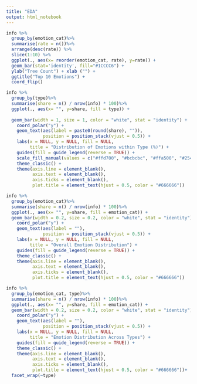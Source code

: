 ```yaml
---
title: "EDA"
output: html_notebook
---
```



```r
info %>% 
  group_by(emotion_cat)%>% 
  summarise(rate = n())%>%
  arrange(desc(rate)) %>%
  slice(1:10) %>%
  ggplot(., aes(x= reorder(emotion_cat, rate), y=rate)) +
  geom_bar(stat='identity', fill="#1CCCC6") + 
  ylab("Tree Count") + xlab ("") + 
  ggtitle("Top 10 Emotions") + 
  coord_flip()
```

```r

info %>% 
  group_by(type)%>% 
  summarise(share = n() / nrow(info) * 100)%>%
  ggplot(., aes(x= "", y=share, fill = type)) +
  
  geom_bar(width = 1, size = 1, color = "white", stat = "identity") +
    coord_polar("y") +
    geom_text(aes(label = paste0(round(share), "")), 
              position = position_stack(vjust = 0.5)) +
    labs(x = NULL, y = NULL, fill = NULL, 
         title = "Distribution of Emotions within Type (%)") +
    guides(fill = guide_legend(reverse = TRUE)) +
    scale_fill_manual(values = c("#ffd700", "#bcbcbc", "#ffa500", "#254290")) +
    theme_classic() +
    theme(axis.line = element_blank(),
          axis.text = element_blank(),
          axis.ticks = element_blank(),
          plot.title = element_text(hjust = 0.5, color = "#666666"))

```


```r
info %>% 
  group_by(emotion_cat)%>% 
  summarise(share = n() / nrow(info) * 100)%>%
  ggplot(., aes(x= "", y=share, fill = emotion_cat)) +
  geom_bar(width = 0.2, size = 0.2, color = "white", stat = "identity") +
    coord_polar("y") +
    geom_text(aes(label = ""), 
              position = position_stack(vjust = 0.5)) +
    labs(x = NULL, y = NULL, fill = NULL, 
         title = "Overall Emotion Distribution") +
    guides(fill = guide_legend(reverse = TRUE)) +
    theme_classic() +
    theme(axis.line = element_blank(),
          axis.text = element_blank(),
          axis.ticks = element_blank(),
          plot.title = element_text(hjust = 0.5, color = "#666666"))


```


```r
info %>% 
  group_by(emotion_cat, type)%>% 
  summarise(share = n() / nrow(info) * 100)%>%
  ggplot(., aes(x= "", y=share, fill = emotion_cat)) +
  geom_bar(width = 0.2, size = 0.2, color = "white", stat = "identity") +
    coord_polar("y") +
    geom_text(aes(label = ""), 
              position = position_stack(vjust = 0.5)) +
    labs(x = NULL, y = NULL, fill = NULL, 
         title = "Emotion Distribution Across Types") +
    guides(fill = guide_legend(reverse = TRUE)) +
    theme_classic() +
    theme(axis.line = element_blank(),
          axis.text = element_blank(),
          axis.ticks = element_blank(),
          plot.title = element_text(hjust = 0.5, color = "#666666"))+
  facet_wrap(~type)

```










